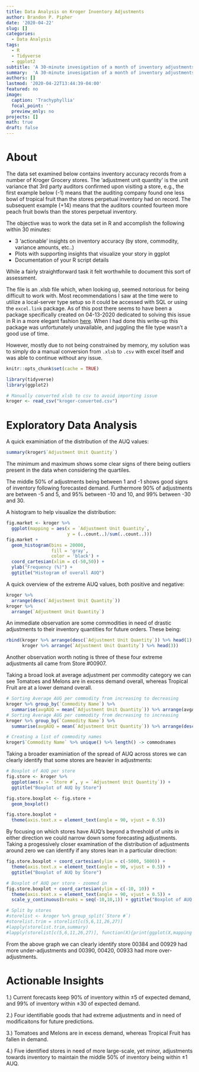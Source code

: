 ```yaml
---
title: Data Analysis on Kroger Inventory Adjustments
author: Brandon P. Pipher
date: '2020-04-22'
slug: []
categories:
  - Data Analysis
tags:
  - R
  - Tidyverse
  - ggplot2
subtitle: 'A 30-minute invesigation of a month of inventory adjustments'
summary:  'A 30-minute invesigation of a month of inventory adjustments'
authors: []
lastmod: '2020-04-22T13:44:39-04:00'
featured: no
image:
  caption: 'Trachyphyllia'
  focal_point: ''
  preview_only: no
projects: []
math: true
draft: false
---
```

# About

The data set examined below contains inventory accuracy records from a number of Kroger Grocery stores. The ‘adjustment unit quantity’ is the unit variance that 3rd party auditors confirmed upon visiting a store, e.g., the first example below (-1) means that the auditing company found one less bowl of tropical fruit than the stores perpetual inventory had on record. The subsequent example (+14) means that the auditors counted fourteen more peach fruit bowls than the stores perpetual inventory.
 
The objective was to work the data set in R and accomplish the following within 30 minutes:

* 3 ‘actionable’ insights on inventory accuracy (by store, commodity, variance amounts, etc..)
* Plots with supporting insights that visualize your story in ggplot
* Documentation of your R script details

While a fairly straightforward task it felt worthwhile to document this sort of assessment.

The file is an .xlsb file which, when looking up, seemed notorious for being difficult to work with.  Most recommendations I saw at the time were to utilize a local-server type setup so it could be accessed with SQL or using the `excel.link` package.  As of this post there seems to have been a package specifically created on 04-13-2020 dedicated to solving this issue in R in a more elegant fashion [here](https://cran.r-project.org/web/packages/readxlsb/vignettes/read-xlsb-workbook.html).  When I had done this write-up this package was unfortunately unavailable, and juggling the file type wasn't a good use of time.

However, mostly due to not being constrained by memory, my solution was to simply do a manual conversion from `.xlsb` to `.csv` with excel itself and was able to continue without any issue.

```r
knitr::opts_chunk$set(cache = TRUE)
```

```r
library(tidyverse)
library(ggplot2)
```

```r
# Manually converted xlsb to csv to avoid importing issue
kroger <- read_csv("kroger-converted.csv")
```

# Exploratory Data Analysis
A quick examiniation of the distribution of the AUQ values:
```r
summary(kroger$`Adjustment Unit Quantity`)
```

The minimum and maximum shows some clear signs of there being outliers present in the data when considering the quartiles. 

The middle 50% of adjustments being between 1 and -1 shows good signs of inventory following forecasted demand.  Furthermore 90% of adjustments are between -5 and 5, and 95% between -10 and 10, and 99% between -30 and 30.  

A histogram to help visualize the distribution:

```r
fig.market <- kroger %>%
  ggplot(mapping = aes(x = `Adjustment Unit Quantity`,
                       y = (..count..)/sum(..count..)))
fig.market + 
  geom_histogram(bins = 20000,
                 fill = 'gray',
                 color = 'black') + 
  coord_cartesian(xlim = c(-50,50)) +
  ylab("Frequency (%)") +
  ggtitle("Histogram of overall AUQ")
```

A quick overview of the extreme AUQ values, both positive and negative:


```r
kroger %>%
  arrange(desc(`Adjustment Unit Quantity`))
kroger %>%
  arrange(`Adjustment Unit Quantity`)
```

An immediate observation are some commodities in need of drastic adjustments to their inventory quantities for future orders.  These being:

```r
rbind(kroger %>% arrange(desc(`Adjustment Unit Quantity`)) %>% head(1),
      kroger %>% arrange(`Adjustment Unit Quantity`) %>% head(3))
```

Another observation worth noting is three of these four extreme adjustments all came from Store #00907.

Taking a broad look at average adjustment per commodity category we can see Tomatoes and Melons are in excess demand overall, whereas Tropical Fruit are at a lower demand overall.

```r
# Sorting Average AUG per commodity from increasing to decreasing
kroger %>% group_by(`Commodity Name`) %>%
  summarise(avgAUQ = mean(`Adjustment Unit Quantity`)) %>% arrange(avgAUQ)
# Sorting Average AUG per commodity from decreasing to increasing
kroger %>% group_by(`Commodity Name`) %>%
  summarise(avgAUQ = mean(`Adjustment Unit Quantity`)) %>% arrange(desc(avgAUQ))
```

```r
# Creating a list of commodity names
kroger$`Commodity Name` %>% unique() %>% length() -> commodnames
```

Taking a broader examiniation of the spread of AUQ across stores we can clearly identify that some stores are heavier in adjustments:

```r
# Boxplot of AUQ per store
fig.store <- kroger %>% 
  ggplot(aes(x = `Store #`, y = `Adjustment Unit Quantity`)) + 
  ggtitle("Boxplot of AUQ by Store")

fig.store.boxplot <- fig.store + 
  geom_boxplot()

fig.store.boxplot + 
  theme(axis.text.x = element_text(angle = 90, vjust = 0.5))
```

By focusing on which stores have AUQ's beyond a threshold of units in either direction we could narrow down some forecasting adjustments.  Taking a progessively closer examination of the distribution of adjustments around zero we can identify if any stores lean in a particular direction:

```r
fig.store.boxplot + coord_cartesian(ylim = c(-5000, 5000)) + 
  theme(axis.text.x = element_text(angle = 90, vjust = 0.5)) + 
  ggtitle("Boxplot of AUQ by Store")

# Boxplot of AUQ per store - zoomed in
fig.store.boxplot + coord_cartesian(ylim = c(-10, 10)) + 
  theme(axis.text.x = element_text(angle = 90, vjust = 0.5)) + 
  scale_y_continuous(breaks = seq(-10,10,1)) + ggtitle("Boxplot of AUQ by Store")
```

```r
# Split by stores
#storelist <- kroger %>% group_split(`Store #`)
#storelist.trim = storelist[c(5,6,11,26,27)]
#lapply(storelist.trim,summary)
#lapply(storelist[c(5,6,11,26,27)], function(X){print(ggplot(X,mapping = aes(x = `Commodity Name`, y = `Adjustment Unit Quantity`)) + #geom_boxplot()+theme(axis.text.x = element_text(angle = 90, vjust = 0.5)))})
```

From the above graph we can clearly identify store 00384 and 00929 had more under-adjustments and 00390, 00420, 00933 had more over-adjustments.

# Actionable Insights

1.)  Current forecasts keep 90% of inventory within $\pm5$ of expected demand, and 99% of inventory within $\pm30$ of expected demand.

2.)  Four identifiable goods that had extreme adjustments and in need of modificaitons for future predictions.

3.)  Tomatoes and Melons are in excess demand, whereas Tropical Fruit has fallen in demand.

4.)  Five identified stores in need of more large-scale, yet minor, adjustments towards inventory to maintain the middle 50% of inventory being within $\pm1$ AUQ.





